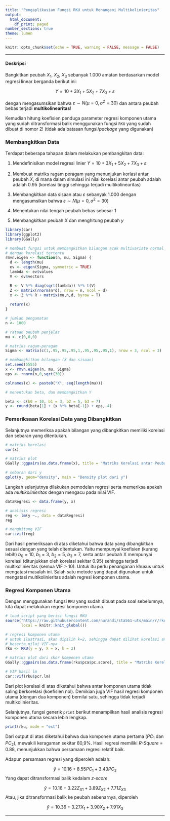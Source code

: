 ```yaml
---
title: "Pengaplikasian Fungsi RKU untuk Menangani Multikolinieritas"
output: 
  html_document:
    df_print: paged
number_sections: true
theme: lumen
---
```


```r
knitr::opts_chunk$set(echo = TRUE, warning = FALSE, message = FALSE)
```

---

#### Deskripsi

Bangkitkan peubah $X_1$, $X_2$, $X_3$ sebanyak 1.000 amatan berdasarkan model regresi
linear berganda berikut ini:

$$
Y = 10 + 3X_1 + 5X_2 + 7X_3 + \varepsilon
$$

dengan mengasumsikan bahwa $\varepsilon \sim N(\mu = 0, \sigma^2 = 30)$
dan antara peubah bebas terjadi **multikolinearitas**! 

Kemudian hitung koefisien penduga parameter regresi komponen utama yang sudah ditransformasi balik menggunakan fungsi `RKU` yang sudah dibuat di nomor 2! (tidak ada batasan fungsi/*package* yang digunakan)

### Membangkitkan Data 

Terdapat beberapa tahapan dalam melakukan pembangkitan data:

1. Mendefinisikan model regresi linier $Y = 10 + 3X_1 + 5X_2 + 7X_3 + \varepsilon$

2. Membuat matriks ragam peragam yang menunjukan korlasi antar peubah $X$, di mana dalam simulasi ini nilai korelasi antar peubah adalah adalah 0.95 (korelasi tinggi sehingga terjadi multikolinearitas)

3. Membangkitkan data sisaan atau $\varepsilon$ sebanyak 1.000 dengan mengasumsikan bahwa $\varepsilon \sim N(\mu = 0, \sigma^2 = 30)$

4. Menentukan nilai tengah peubah bebas sebesar 1

5. Membangkitkan peubah $X$ dan menghitung peubah $y$


```r
library(car)
library(ggplot2)
library(GGally)
```


```r
# membuat fungsi untuk membangkitkan bilangan acak multivariate normal
# dengan korelasi tertentu
rmvn.eigen <- function(n, mu, Sigma) {
  d <- length(mu)
  ev <- eigen(Sigma, symmetric = TRUE)
  lambda <- ev$values
  V <- ev$vectors

  R <- V %*% diag(sqrt(lambda)) %*% t(V)
  Z <- matrix(rnorm(n*d), nrow = n, ncol = d)
  x <- Z %*% R + matrix(mu,n,d, byrow = T)
  
  return(x)
}
```

```r
# jumlah pengamatan
n <- 1000

# rataan peubah penjelas
mu <- c(0,0,0)

# matriks ragam-peragam
Sigma <- matrix(c(1,.95,.95,.95,1,.95,.95,.95,1), nrow = 3, ncol = 3)

# membangkitkan bilangan (X dan sisaan)
set.seed(5555)
x <- rmvn.eigen(n, mu, Sigma)
eps <- rnorm(n,0,sqrt(30))

colnames(x) <- paste0("X", seq(length(mu)))
```

```r
# menentukan beta, dan membangkitkan Y

beta <- c(b0 = 10, b1 = 3, b2 = 5, b3 = 7)
y <- round(beta[1] + (x %*% beta[-1]) + eps, 4)
```


### Pemeriksaan Korelasi Data yang Dibangkitkan

Selanjutnya memeriksa apakah bilangan yang dibangkitkan memiliki korelasi dan sebaran yang ditentukan.

```r
# matriks korelasi
cor(x)
```

```r
# matriks plot
GGally::ggpairs(as.data.frame(x), title = "Matriks Korelasi antar Peubah X")
```

```r
# sebaran dari y
qplot(y, geom="density", main = "Density plot dari y")
```

Langkah selanjutnya dilakukan pemodelan regresi serta memeriksa apakah ada *multikolinieritas* dengan mengacu pada nilai VIF.

```r
dataRegresi <- data.frame(y, x) 

# analisis regresi
reg <- lm(y ~., data = dataRegresi)
reg

# menghitung VIF
car::vif(reg)
```

Dari hasil pemeriksaan di atas diketahui bahwa data yang dibangkitkan sesuai dengan yang telah ditentukan. Yaitu mempunyai koefisien (kurang lebih) $b_0 = 10$, $b_1 = 3$, $b_2 = 5$, $b_3 = 7$, serta antar peubah X mempunyai korelasi (ditunjukkan oleh korelasi sekitar 0.95) sehingga terjadi multikolinieritas (semua VIF > 10). Untuk itu perlu penanganan khusus untuk mengatasi masalah ini. Salah satu metode yang dapat digunakan untuk mengatasi multikolinieritas adalah regresi komponen utama.


### Regresi Komponen Utama

Dengan menggunakan fungsi `RKU` yang sudah dibuat pada soal sebelumnya, kita dapat melakukan regresi komponen utama.

```r
# load script yang berisi fungsi RKU
source("https://raw.githubusercontent.com/nurandi/sta561-uts/main/r/rku.R", # local-file: "../r/rku.R"
       local = knitr::knit_global())
```


```r
# regresi komponen utama
# untuk ilustrasi, akan dipilih k=2, sehingga dapat dilihat korelasi antar peubah X
# beserta nilai VIF-nya
rku <- RKU(y = y, X = x, k = 2)
```

```r
# matriks plot dari skor komponen utama
GGally::ggpairs(as.data.frame(rku$pca$pc.score), title = "Matriks Korelasi antar Komponen Utama")

# VIF hasil lm
car::vif(rku$pcr.lm)
```

Dari plot korelasi di atas diketahui bahwa antar komponen utama tidak saling berkorelasi (koefisien nol). Demikian juga VIF hasil regresi komponen utama (dengan dua komponen) bernilai satu, sehingga tidak terjadi multikolinieritas. 

Selanjutnya, fungsi generik `print` berikut menampilkan hasil analisis regresi komponen utama secara lebih lengkap.

```r
print(rku, mode = "ext")
```

Dari output di atas diketahui bahwa dua komponen utama pertama ($PC_1$ dan $PC_2$), mewakili keragaman sekitar 80,9%. Hasil regresi memiliki *R-Square* = 0.88, menunjukkan bahwa persamaan regresi relatif baik.

Adapun persamaan regresi yang diperoleh adalah:

$$
\hat{y} = 10.16 + 8.55PC_1 + 3.43PC_2
$$
Yang dapat ditransformasi balik kedalam *z-score*

$$
\hat{y} = 10.16 + 3.22Z_{X1} + 3.89Z_{X2} + 7.71Z_{X3}
$$
Atau, jika ditransformasi balik ke peubah sebenarnya, diperoleh

$$
\hat{y} = 10.36 + 3.27X_1 + 3.90X_2 + 7.91X_3
$$


---






